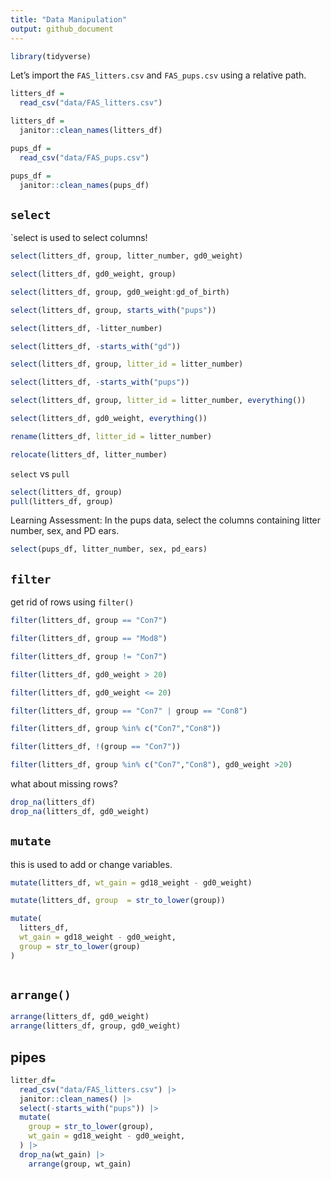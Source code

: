 ```yaml
---
title: "Data Manipulation"
output: github_document
---
```


```r
library(tidyverse)
```

  
Let's import the `FAS_litters.csv` and `FAS_pups.csv` using a relative path. 
  
```r
litters_df =
  read_csv("data/FAS_litters.csv")

litters_df =
  janitor::clean_names(litters_df)

pups_df =
  read_csv("data/FAS_pups.csv")

pups_df =
  janitor::clean_names(pups_df)
``` 

## `select`

`select is used to select columns!

```r
select(litters_df, group, litter_number, gd0_weight)

select(litters_df, gd0_weight, group)

select(litters_df, group, gd0_weight:gd_of_birth)

select(litters_df, group, starts_with("pups"))

select(litters_df, -litter_number)

select(litters_df, -starts_with("gd"))

select(litters_df, group, litter_id = litter_number)

select(litters_df, -starts_with("pups"))

select(litters_df, group, litter_id = litter_number, everything())

select(litters_df, gd0_weight, everything())
```


```r
rename(litters_df, litter_id = litter_number)

relocate(litters_df, litter_number)
```

`select` vs `pull`

```r
select(litters_df, group)
pull(litters_df, group)
```


Learning Assessment: In the pups data, select the columns containing litter number, sex, and PD ears. 

```r


select(pups_df, litter_number, sex, pd_ears)
```

## `filter`

get rid of rows using `filter()`

```r
filter(litters_df, group == "Con7")

filter(litters_df, group == "Mod8")

filter(litters_df, group != "Con7")

filter(litters_df, gd0_weight > 20)

filter(litters_df, gd0_weight <= 20)

filter(litters_df, group == "Con7" | group == "Con8")

filter(litters_df, group %in% c("Con7","Con8"))

filter(litters_df, !(group == "Con7"))

filter(litters_df, group %in% c("Con7","Con8"), gd0_weight >20)
```

what about missing rows?

```r
drop_na(litters_df)
drop_na(litters_df, gd0_weight)
```


## `mutate`

this is used to add or change variables.

```r
mutate(litters_df, wt_gain = gd18_weight - gd0_weight)

mutate(litters_df, group  = str_to_lower(group))

mutate(
  litters_df, 
  wt_gain = gd18_weight - gd0_weight, 
  group = str_to_lower(group)
)
       
```


## `arrange()`

```r
arrange(litters_df, gd0_weight)
arrange(litters_df, group, gd0_weight)
```

## pipes
```r
litter_df=
  read_csv("data/FAS_litters.csv") |>
  janitor::clean_names() |>
  select(-starts_with("pups")) |>
  mutate(
    group = str_to_lower(group), 
    wt_gain = gd18_weight - gd0_weight,
  ) |>
  drop_na(wt_gain) |>
    arrange(group, wt_gain)
```



